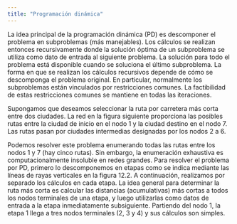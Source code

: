 ```yaml
---
title: "Programación dinámica"
---
```


La idea principal de la programación dinámica (PD) es descomponer el problema en subproblemas (más manejables). Los cálculos se realizan entonces recursivamente donde la solución óptima de un subproblema se utiliza como dato de entrada al siguiente problema. La solución para todo el problema está disponible cuando se soluciona el último subproblema. La forma en que se realizan los cálculos recursivos depende de cómo se descomponga el problema original. En particular, normalmente los subproblemas están vinculados por restricciones comunes. La factibilidad de estas restricciones comunes se mantiene en todas las iteraciones.

Supongamos que deseamos seleccionar la ruta por carretera más corta entre dos ciudades. La red en la figura siguiente proporciona las posibles rutas entre la ciudad de inicio en el nodo 1 y la ciudad destino en el nodo 7. Las rutas pasan por ciudades intermedias designadas por los nodos 2 a 6.


Podemos resolver este problema enumerando todas las rutas entre los nodos 1 y 7 (hay cinco rutas). Sin embargo, la enumeración exhaustiva es computacionalmente insoluble en redes grandes.
Para resolver el problema por PD, primero lo descomponemos en etapas como se indica mediante las líneas de rayas verticales en la figura 12.2. A continuación, realizamos por separado los cálculos en cada etapa.
La idea general para determinar la ruta más corta es calcular las distancias (acumulativas) más cortas a todos los nodos terminales de una etapa, y luego utilizarlas como datos de entrada a la etapa inmediatamente subsiguiente. Partiendo del nodo 1, la etapa 1 llega a tres nodos terminales (2, 3 y 4) y sus cálculos son simples.


